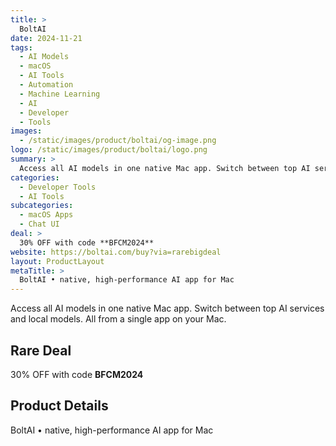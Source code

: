 ```yaml
---
title: >
  BoltAI
date: 2024-11-21
tags:
  - AI Models
  - macOS
  - AI Tools
  - Automation
  - Machine Learning
  - AI
  - Developer
  - Tools
images:
  - /static/images/product/boltai/og-image.png
logo: /static/images/product/boltai/logo.png
summary: >
  Access all AI models in one native Mac app. Switch between top AI services and local models. All from a single app on your Mac.
categories:
  - Developer Tools
  - AI Tools
subcategories:
  - macOS Apps
  - Chat UI
deal: >
  30% OFF with code **BFCM2024**
website: https://boltai.com/buy?via=rarebigdeal
layout: ProductLayout
metaTitle: >
  BoltAI • native, high-performance AI app for Mac
---
```

Access all AI models in one native Mac app. Switch between top AI services and local models. All from a single app on your Mac.

## Rare Deal

30% OFF with code **BFCM2024**

## Product Details
BoltAI • native, high-performance AI app for Mac


